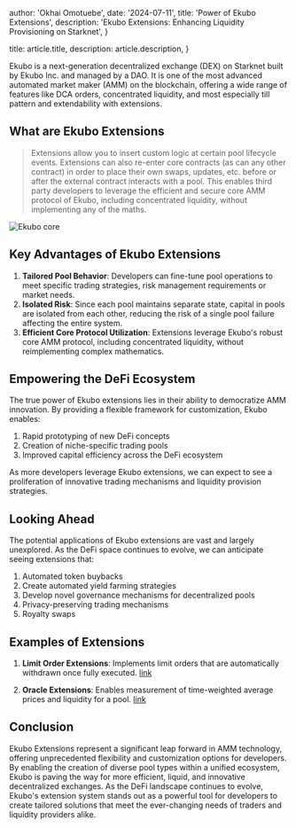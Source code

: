 
  author: 'Okhai Omotuebe',
  date: '2024-07-11',
  title: 'Power of Ekubo Extensions',
  description:
    'Ekubo Extensions: Enhancing Liquidity Provisioning on Starknet',
}

  title: article.title,
  description: article.description,
}


Ekubo is a next-generation decentralized exchange (DEX) on Starknet built by Ekubo Inc. and managed by a DAO. It is one of the most advanced automated market maker (AMM) on the blockchain, offering a wide range of features like DCA orders,  concentrated liquidity, and most especially till pattern and extendability with extensions.

## What are Ekubo Extensions
> Extensions allow you to insert custom logic at certain pool lifecycle events. Extensions can also re-enter core contracts (as can any other contract) in order to place their own swaps, updates, etc. before or after the external contract interacts with a pool. This enables third party developers to leverage the efficient and secure core AMM protocol of Ekubo, including concentrated liquidity, without implementing any of the maths.
<Image src={ekuboCore} alt="Ekubo core" />

## Key Advantages of Ekubo Extensions
1. **Tailored Pool Behavior**: Developers can fine-tune pool operations to meet specific trading strategies, risk management requirements or market needs.
2. **Isolated Risk**: Since each pool maintains separate state, capital in pools are isolated from each other, reducing the risk of a single pool failure affecting the entire system.
3. **Efficient Core Protocol Utilization**: Extensions leverage Ekubo's robust core AMM protocol, including concentrated liquidity, without reimplementing complex mathematics.

## Empowering the DeFi Ecosystem
The true power of Ekubo extensions lies in their ability to democratize AMM innovation. By providing a flexible framework for customization, Ekubo enables:

1. Rapid prototyping of new DeFi concepts
2. Creation of niche-specific trading pools
3. Improved capital efficiency across the DeFi ecosystem

As more developers leverage Ekubo extensions, we can expect to see a proliferation of innovative trading mechanisms and liquidity provision strategies.

## Looking Ahead

The potential applications of Ekubo extensions are vast and largely unexplored. As the DeFi space continues to evolve, we can anticipate seeing extensions that:

1. Automated token buybacks
2. Create automated yield farming strategies
3. Develop novel governance mechanisms for decentralized pools
4. Privacy-preserving trading mechanisms
5. Royalty swaps

## Examples of Extensions

1. **Limit Order Extensions**: Implements limit orders that are automatically withdrawn once fully executed. <a href="https://github.com/EkuboProtocol/limit-orders-extension/" target="_blank">link</a>

2. **Oracle Extensions**: Enables measurement of time-weighted average prices and liquidity for a pool. <a href="https://github.com/EkuboProtocol/oracle-extension/" target="_blank">link</a>

## Conclusion
Ekubo Extensions represent a significant leap forward in AMM technology, offering unprecedented flexibility and customization options for developers. By enabling the creation of diverse pool types within a unified ecosystem, Ekubo is paving the way for more efficient, liquid, and innovative decentralized exchanges. As the DeFi landscape continues to evolve, Ekubo's extension system stands out as a powerful tool for developers to create tailored solutions that meet the ever-changing needs of traders and liquidity providers alike.
